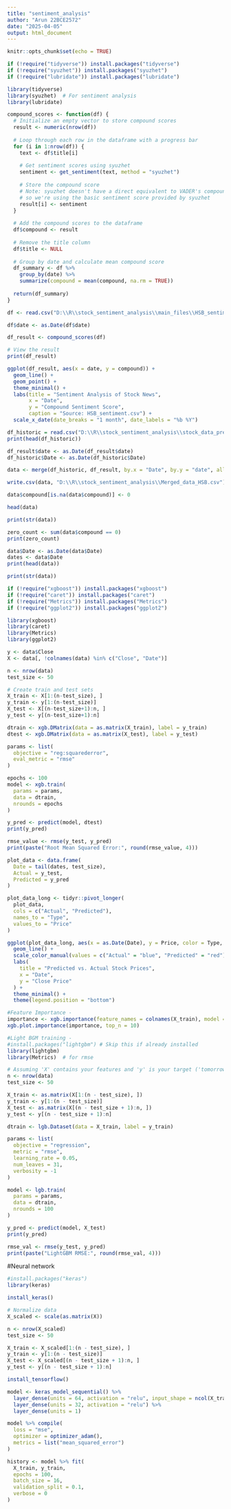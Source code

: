 ```yaml
---
title: "sentiment_analysis"
author: "Arun 22BCE2572"
date: "2025-04-05"
output: html_document
---
```


```r
knitr::opts_chunk$set(echo = TRUE)
```

```r
if (!require("tidyverse")) install.packages("tidyverse")
if (!require("syuzhet")) install.packages("syuzhet")
if (!require("lubridate")) install.packages("lubridate")
```

```r
library(tidyverse)
library(syuzhet)  # For sentiment analysis
library(lubridate)
```

```r
compound_scores <- function(df) {
  # Initialize an empty vector to store compound scores
  result <- numeric(nrow(df))
  
  # Loop through each row in the dataframe with a progress bar
  for (i in 1:nrow(df)) {
    text <- df$title[i]
    
    # Get sentiment scores using syuzhet
    sentiment <- get_sentiment(text, method = "syuzhet")
    
    # Store the compound score
    # Note: syuzhet doesn't have a direct equivalent to VADER's compound score
    # so we're using the basic sentiment score provided by syuzhet
    result[i] <- sentiment
  }
  
  # Add the compound scores to the dataframe
  df$compound <- result
  
  # Remove the title column
  df$title <- NULL
  
  # Group by date and calculate mean compound score
  df_summary <- df %>%
    group_by(date) %>%
    summarize(compound = mean(compound, na.rm = TRUE))
  
  return(df_summary)
}

```

```r
df <- read.csv("D:\\R\\stock_sentiment_analysis\\main_files\\HSB_sentiment.csv", stringsAsFactors = FALSE)
```

```r
df$date <- as.Date(df$date)
```

```r
df_result <- compound_scores(df)

# View the result
print(df_result)
```

```r
ggplot(df_result, aes(x = date, y = compound)) +
  geom_line() +
  geom_point() +
  theme_minimal() +
  labs(title = "Sentiment Analysis of Stock News",
       x = "Date",
       y = "Compound Sentiment Score",
       caption = "Source: HSB_sentiment.csv") +
  scale_x_date(date_breaks = "1 month", date_labels = "%b %Y")
```

```r
df_historic = read.csv("D:\\R\\stock_sentiment_analysis\\stock_data_preprocessed_HDFCBANK.NS.csv")
print(head(df_historic))
```

```r
df_result$date <- as.Date(df_result$date)
df_historic$Date <- as.Date(df_historic$Date)
```

```r
data <- merge(df_historic, df_result, by.x = "Date", by.y = "date", all.x = TRUE)

```

```r
write.csv(data, "D:\\R\\stock_sentiment_analysis\\Merged_data_HSB.csv")
```

```r
data$compound[is.na(data$compound)] <- 0

```

```r
head(data)
```

```r
print(str(data))
```

```r
zero_count <- sum(data$compound == 0)
print(zero_count)
```

```r
data$Date <- as.Date(data$Date) 
dates <- data$Date
print(head(data))
```

```r
print(str(data))
```

```r
if (!require("xgboost")) install.packages("xgboost")
if (!require("caret")) install.packages("caret")
if (!require("Metrics")) install.packages("Metrics")
if (!require("ggplot2")) install.packages("ggplot2")
```

```r
library(xgboost)
library(caret)
library(Metrics)
library(ggplot2)
```

```r
y <- data$Close
X <- data[, !colnames(data) %in% c("Close", "Date")] 
```

```r
n <- nrow(data)
test_size <- 50

# Create train and test sets
X_train <- X[1:(n-test_size), ]
y_train <- y[1:(n-test_size)]
X_test <- X[(n-test_size+1):n, ]
y_test <- y[(n-test_size+1):n]

```

```r
dtrain <- xgb.DMatrix(data = as.matrix(X_train), label = y_train)
dtest <- xgb.DMatrix(data = as.matrix(X_test), label = y_test)
```

```r
params <- list(
  objective = "reg:squarederror",
  eval_metric = "rmse"
)
```

```r
epochs <- 100
model <- xgb.train(
  params = params,
  data = dtrain,
  nrounds = epochs
)
```

```r
y_pred <- predict(model, dtest)
print(y_pred)
```

```r
rmse_value <- rmse(y_test, y_pred)
print(paste("Root Mean Squared Error:", round(rmse_value, 4)))
```

```r
plot_data <- data.frame(
  Date = tail(dates, test_size),  
  Actual = y_test,
  Predicted = y_pred
)

```

```r
plot_data_long <- tidyr::pivot_longer(
  plot_data,
  cols = c("Actual", "Predicted"),
  names_to = "Type",
  values_to = "Price"
)
```

```r
ggplot(plot_data_long, aes(x = as.Date(Date), y = Price, color = Type, group = Type)) +
  geom_line() +
  scale_color_manual(values = c("Actual" = "blue", "Predicted" = "red")) +
  labs(
    title = "Predicted vs. Actual Stock Prices",
    x = "Date",
    y = "Close Price"
  ) +
  theme_minimal() +
  theme(legend.position = "bottom")
```

```r
#Feature Importance -
importance <- xgb.importance(feature_names = colnames(X_train), model = model)
xgb.plot.importance(importance, top_n = 10)
```

```r
#Light BGM training - 
#install.packages("lightgbm") # Skip this if already installed
library(lightgbm)
library(Metrics)  # for rmse

```

```r
# Assuming 'X' contains your features and 'y' is your target ('tomorrow')
n <- nrow(data)
test_size <- 50

X_train <- as.matrix(X[1:(n - test_size), ])
y_train <- y[1:(n - test_size)]
X_test <- as.matrix(X[(n - test_size + 1):n, ])
y_test <- y[(n - test_size + 1):n]

dtrain <- lgb.Dataset(data = X_train, label = y_train)

```

```r
params <- list(
  objective = "regression",
  metric = "rmse",
  learning_rate = 0.05,
  num_leaves = 31,
  verbosity = -1
)

model <- lgb.train(
  params = params,
  data = dtrain,
  nrounds = 100
)
```

```r
y_pred <- predict(model, X_test)
print(y_pred)

rmse_val <- rmse(y_test, y_pred)
print(paste("LightGBM RMSE:", round(rmse_val, 4)))
```
#Neural network
```r
#install.packages("keras")
library(keras)

```
```r
install_keras()
```

```r
# Normalize data
X_scaled <- scale(as.matrix(X))

n <- nrow(X_scaled)
test_size <- 50

X_train <- X_scaled[1:(n - test_size), ]
y_train <- y[1:(n - test_size)]
X_test <- X_scaled[(n - test_size + 1):n, ]
y_test <- y[(n - test_size + 1):n]

```

```r
install_tensorflow()
```

```r
model <- keras_model_sequential() %>%
  layer_dense(units = 64, activation = "relu", input_shape = ncol(X_train)) %>%
  layer_dense(units = 32, activation = "relu") %>%
  layer_dense(units = 1)

model %>% compile(
  loss = "mse",
  optimizer = optimizer_adam(),
  metrics = list("mean_squared_error")
)

history <- model %>% fit(
  X_train, y_train,
  epochs = 100,
  batch_size = 16,
  validation_split = 0.1,
  verbose = 0
)

```

```r

```

```r

```

```r

```